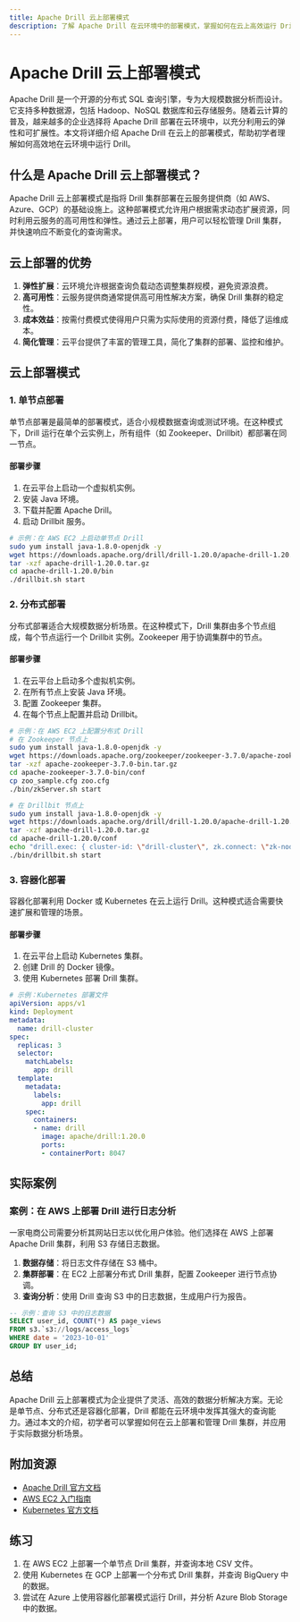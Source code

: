 ```yaml
---
title: Apache Drill 云上部署模式
description: 了解 Apache Drill 在云环境中的部署模式，掌握如何在云上高效运行 Drill 查询引擎。
---
```


# Apache Drill 云上部署模式

Apache Drill 是一个开源的分布式 SQL 查询引擎，专为大规模数据分析而设计。它支持多种数据源，包括 Hadoop、NoSQL 数据库和云存储服务。随着云计算的普及，越来越多的企业选择将 Apache Drill 部署在云环境中，以充分利用云的弹性和可扩展性。本文将详细介绍 Apache Drill 在云上的部署模式，帮助初学者理解如何高效地在云环境中运行 Drill。

## 什么是 Apache Drill 云上部署模式？

Apache Drill 云上部署模式是指将 Drill 集群部署在云服务提供商（如 AWS、Azure、GCP）的基础设施上。这种部署模式允许用户根据需求动态扩展资源，同时利用云服务的高可用性和弹性。通过云上部署，用户可以轻松管理 Drill 集群，并快速响应不断变化的查询需求。

## 云上部署的优势

1. **弹性扩展**：云环境允许根据查询负载动态调整集群规模，避免资源浪费。
2. **高可用性**：云服务提供商通常提供高可用性解决方案，确保 Drill 集群的稳定性。
3. **成本效益**：按需付费模式使得用户只需为实际使用的资源付费，降低了运维成本。
4. **简化管理**：云平台提供了丰富的管理工具，简化了集群的部署、监控和维护。

## 云上部署模式

### 1. 单节点部署

单节点部署是最简单的部署模式，适合小规模数据查询或测试环境。在这种模式下，Drill 运行在单个云实例上，所有组件（如 Zookeeper、Drillbit）都部署在同一节点。

#### 部署步骤

1. 在云平台上启动一个虚拟机实例。
2. 安装 Java 环境。
3. 下载并配置 Apache Drill。
4. 启动 Drillbit 服务。

```bash
# 示例：在 AWS EC2 上启动单节点 Drill
sudo yum install java-1.8.0-openjdk -y
wget https://downloads.apache.org/drill/drill-1.20.0/apache-drill-1.20.0.tar.gz
tar -xzf apache-drill-1.20.0.tar.gz
cd apache-drill-1.20.0/bin
./drillbit.sh start
```

### 2. 分布式部署

分布式部署适合大规模数据分析场景。在这种模式下，Drill 集群由多个节点组成，每个节点运行一个 Drillbit 实例。Zookeeper 用于协调集群中的节点。

#### 部署步骤

1. 在云平台上启动多个虚拟机实例。
2. 在所有节点上安装 Java 环境。
3. 配置 Zookeeper 集群。
4. 在每个节点上配置并启动 Drillbit。

```bash
# 示例：在 AWS EC2 上配置分布式 Drill
# 在 Zookeeper 节点上
sudo yum install java-1.8.0-openjdk -y
wget https://downloads.apache.org/zookeeper/zookeeper-3.7.0/apache-zookeeper-3.7.0-bin.tar.gz
tar -xzf apache-zookeeper-3.7.0-bin.tar.gz
cd apache-zookeeper-3.7.0-bin/conf
cp zoo_sample.cfg zoo.cfg
./bin/zkServer.sh start

# 在 Drillbit 节点上
sudo yum install java-1.8.0-openjdk -y
wget https://downloads.apache.org/drill/drill-1.20.0/apache-drill-1.20.0.tar.gz
tar -xzf apache-drill-1.20.0.tar.gz
cd apache-drill-1.20.0/conf
echo "drill.exec: { cluster-id: \"drill-cluster\", zk.connect: \"zk-node-ip:2181\" }" > drill-override.conf
./bin/drillbit.sh start
```

### 3. 容器化部署

容器化部署利用 Docker 或 Kubernetes 在云上运行 Drill。这种模式适合需要快速扩展和管理的场景。

#### 部署步骤

1. 在云平台上启动 Kubernetes 集群。
2. 创建 Drill 的 Docker 镜像。
3. 使用 Kubernetes 部署 Drill 集群。

```yaml
# 示例：Kubernetes 部署文件
apiVersion: apps/v1
kind: Deployment
metadata:
  name: drill-cluster
spec:
  replicas: 3
  selector:
    matchLabels:
      app: drill
  template:
    metadata:
      labels:
        app: drill
    spec:
      containers:
      - name: drill
        image: apache/drill:1.20.0
        ports:
        - containerPort: 8047
```

## 实际案例

### 案例：在 AWS 上部署 Drill 进行日志分析

一家电商公司需要分析其网站日志以优化用户体验。他们选择在 AWS 上部署 Apache Drill 集群，利用 S3 存储日志数据。

1. **数据存储**：将日志文件存储在 S3 桶中。
2. **集群部署**：在 EC2 上部署分布式 Drill 集群，配置 Zookeeper 进行节点协调。
3. **查询分析**：使用 Drill 查询 S3 中的日志数据，生成用户行为报告。

```sql
-- 示例：查询 S3 中的日志数据
SELECT user_id, COUNT(*) AS page_views
FROM s3.`s3://logs/access_logs`
WHERE date = '2023-10-01'
GROUP BY user_id;
```

## 总结

Apache Drill 云上部署模式为企业提供了灵活、高效的数据分析解决方案。无论是单节点、分布式还是容器化部署，Drill 都能在云环境中发挥其强大的查询能力。通过本文的介绍，初学者可以掌握如何在云上部署和管理 Drill 集群，并应用于实际数据分析场景。

## 附加资源

- [Apache Drill 官方文档](https://drill.apache.org/docs/)
- [AWS EC2 入门指南](https://aws.amazon.com/ec2/getting-started/)
- [Kubernetes 官方文档](https://kubernetes.io/docs/home/)

## 练习

1. 在 AWS EC2 上部署一个单节点 Drill 集群，并查询本地 CSV 文件。
2. 使用 Kubernetes 在 GCP 上部署一个分布式 Drill 集群，并查询 BigQuery 中的数据。
3. 尝试在 Azure 上使用容器化部署模式运行 Drill，并分析 Azure Blob Storage 中的数据。
